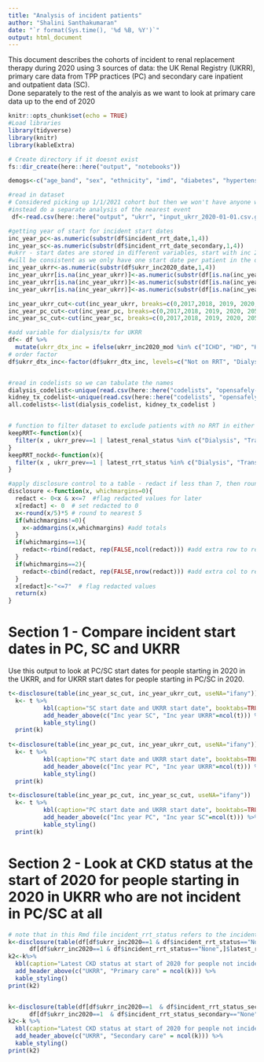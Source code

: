 ```yaml
---
title: "Analysis of incident patients"
author: "Shalini Santhakumaran"
date: "`r format(Sys.time(), '%d %B, %Y')`"
output: html_document
---
```


This document describes the cohorts of incident to renal replacement therapy during 2020 using 3 sources of data: the UK Renal Registry (UKRR), primary care data from TPP practices (PC) and secondary care inpatient and outpatient data (SC).  
Done separately to the rest of the analyis as we want to look at primary care data up to the end of 2020

```r
knitr::opts_chunk$set(echo = TRUE)
#Load libraries
library(tidyverse)
library(knitr)
library(kableExtra)

# Create directory if it doesnt exist
fs::dir_create(here::here("output", "notebooks"))

demogs<-c("age_band", "sex", "ethnicity", "imd", "diabetes", "hypertension",  "at_risk", "region")

#read in dataset
# Considered picking up 1/1/2021 cohort but then we won't have anyone who died in 2020
#instead do a separate analysis of the nearest event  
 df<-read.csv(here::here("output", "ukrr", "input_ukrr_2020-01-01.csv.gz")) 

#getting year of start for incident start dates
inc_year_pc<-as.numeric(substr(df$incident_rrt_date,1,4))
inc_year_sc<-as.numeric(substr(df$incident_rrt_date_secondary,1,4))
#ukrr - start dates are stored in different variables, start with inc 2020 then look at prevalent cohorts, replacing missing values only
#will be consistent as we only have one start date per patient in the data that was sent
inc_year_ukrr<-as.numeric(substr(df$ukrr_inc2020_date,1,4))
inc_year_ukrr[is.na(inc_year_ukrr)]<-as.numeric(substr(df[is.na(inc_year_ukrr),]$ukrr_2019_startdate,1,4))
inc_year_ukrr[is.na(inc_year_ukrr)]<-as.numeric(substr(df[is.na(inc_year_ukrr),]$ukrr_2020_startdate,1,4))
inc_year_ukrr[is.na(inc_year_ukrr)]<-as.numeric(substr(df[is.na(inc_year_ukrr),]$ukrr_2021_startdate,1,4))

inc_year_ukrr_cut<-cut(inc_year_ukrr, breaks=c(0,2017,2018, 2019, 2020, 2050), labels=c("before 2018", "2018", "2019", "2020", "after 2020"))
inc_year_pc_cut<-cut(inc_year_pc, breaks=c(0,2017,2018, 2019, 2020, 2050), labels=c("before 2018", "2018", "2019", "2020", "after 2020")) 
inc_year_sc_cut<-cut(inc_year_sc, breaks=c(0,2017,2018, 2019, 2020, 2050), labels=c("before 2018", "2018", "2019", "2020", "after 2020")) 

#add variable for dialysis/tx for UKRR
df<- df %>%
  mutate(ukrr_dtx_inc = ifelse(ukrr_inc2020_mod %in% c("ICHD", "HD", "HHD", "PD") , "Dialysis", ifelse(ukrr_inc2020_mod == "Tx", "Transplant", "Not on RRT"))) 
# order factor
df$ukrr_dtx_inc<-factor(df$ukrr_dtx_inc, levels=c("Not on RRT", "Dialysis", "Transplant"))


#read in codelists so we can tabulate the names
dialysis_codelist<-unique(read.csv(here::here("codelists", "opensafely-dialysis.csv"))[,1:2])
kidney_tx_codelist<-unique(read.csv(here::here("codelists", "opensafely-kidney-transplant.csv"))[,1:2])
all.codelists<-list(dialysis_codelist, kidney_tx_codelist )


# function to filter dataset to exclude patients with no RRT in either OS or UKRR as this is what we want to show pct by
keepRRT<-function(x){
  filter(x , ukrr_prev==1 | latest_renal_status %in% c("Dialysis", "Transplant", "RRT_unknown"))
}
keepRRT_nockd<-function(x){
  filter(x , ukrr_prev==1 | latest_rrt_status %in% c("Dialysis", "Transplant", "RRT_unknown"))
}

#apply disclosure control to a table - redact if less than 7, then round to nearest 5
disclosure <-function(x, whichmargins=0){
  redact <- 0<x & x<=7  #flag redacted values for later
  x[redact] <- 0  # set redacted to 0
  x<-round(x/5)*5 # round to nearest 5
  if(whichmargins!=0){
    x<-addmargins(x,whichmargins) #add totals
  }
  if(whichmargins==1){
    redact<-rbind(redact, rep(FALSE,ncol(redact))) #add extra row to redaction, otherwise won't blank correctly
  }
  if(whichmargins==2){
    redact<-cbind(redact, rep(FALSE,nrow(redact))) #add extra col to redaction, otherwise won't blank correctly
  }
  x[redact]<-"<=7"  # flag redacted values
  return(x)
}

```

# Section 1 - Compare incident start dates in PC, SC and UKRR
Use this output to look at PC/SC start dates for people starting in 2020 in the UKRR, and for UKRR start dates for people starting in PC/SC in 2020.

```r
  
t<-disclosure(table(inc_year_sc_cut, inc_year_ukrr_cut, useNA="ifany"))
  k<- t %>%
          kbl(caption="SC start date and UKRR start date", booktabs=TRUE) %>%
          add_header_above(c("Inc year SC", "Inc year UKRR"=ncol(t))) %>%
          kable_styling()
  print(k)
  
t<-disclosure(table(inc_year_pc_cut, inc_year_ukrr_cut, useNA="ifany"))
  k<- t %>%
          kbl(caption="PC start date and UKRR start date", booktabs=TRUE) %>%
          add_header_above(c("Inc year PC", "Inc year UKRR"=ncol(t))) %>%
          kable_styling()
  print(k)

t<-disclosure(table(inc_year_pc_cut, inc_year_sc_cut, useNA="ifany"))
  k<- t %>%
          kbl(caption="PC start date and UKRR start date", booktabs=TRUE) %>%
          add_header_above(c("Inc year PC", "Inc year SC"=ncol(t))) %>%
          kable_styling()
  print(k)

```

# Section 2 - Look at CKD status at the start of 2020 for people starting in 2020 in UKRR who are not incident in PC/SC at all

```r
# note that in this Rmd file incident_rrt_status refers to the incident status whenever they started, not just in 2020 like in other programs
k<-disclosure(table(df[df$ukrr_inc2020==1 & df$incident_rrt_status=="None",]$ukrr_dtx_inc,
      df[df$ukrr_inc2020==1 & df$incident_rrt_status=="None",]$latest_renal_status),0)
k2<-k%>%
  kbl(caption="Latest CKD status at start of 2020 for people not incident in PC at all") %>%
  add_header_above(c("UKRR", "Primary care" = ncol(k))) %>%
  kable_styling()
print(k2)


k<-disclosure(table(df[df$ukrr_inc2020==1  & df$incident_rrt_status_secondary=="None",]$ukrr_dtx_inc,
      df[df$ukrr_inc2020==1  & df$incident_rrt_status_secondary=="None",]$latest_ckd_status_secondary),0) 
k2<-k %>%
  kbl(caption="Latest CKD status at start of 2020 for people not incident in SC at all") %>%
  add_header_above(c("UKRR", "Secondary care" = ncol(k))) %>%
  kable_styling()
print(k2)

```



